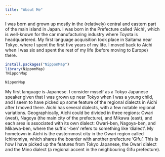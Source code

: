 ```yaml
---
title: "About Me"
---
```


I was born and grown up mostly in the (relatively) central and eastern part of the main island in Japan. I was born in the Prefecture called 'Aichi', which is well-known for the car manufacturing industry where Toyota is headquartered. My first language acquisition took place in Saitama near Tokyo, where I spent the first five years of my life. I moved back to Aichi when I was six and spent the rest of my life (before moving to Europe) there.

```r
install.packages("NipponMap")
library(NipponMap)
?NipponMap

NipponMap
```


My first language is Japanese. I consider myself as a Tokyo Japanese speaker given that I was grown up near Tokyo when I was a young child, and I seem to have picked up some feature of the regional dialects in Aichi after I moved there. Aichi has several dialects, with a few notable regional variations. Geographically, Aichi could be divided in three regions: Owari (west), Nagoya (the main city of the prefecture), and Mikawa (east), and each area is associated with its own dialect: Owari-ben, Nagoya-ben, and Mikawa-ben, where the suffix '-ben' refers to something like 'dialect'. My hometown in Aichi is the easternmost city in the Owari region called Ichinomiya, which shares the boarder with another prefecture 'Gifu'. This is how I have picked up the features from Tokyo Japanese, the Owari dialect and the Mino dialect (a regional accent in the neighbouring Gifu prefecture). 